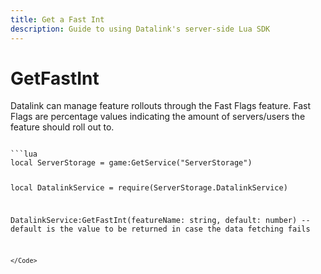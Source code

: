 ```yaml
---
title: Get a Fast Int
description: Guide to using Datalink's server-side Lua SDK
---
```



# GetFastInt

Datalink can manage feature rollouts through the Fast Flags feature. Fast Flags are percentage values indicating the amount of servers/users the feature should roll out to.  

<Code>
```lua
local ServerStorage = game:GetService("ServerStorage")

local DatalinkService = require(ServerStorage.DatalinkService)

DatalinkService:GetFastInt(featureName: string, default: number)
-- default is the value to be returned in case the data fetching fails

```
</Code>